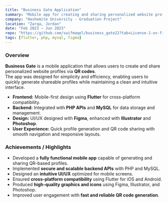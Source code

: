 ```yaml
---
title: "Business Gate Application"
summary: "Mobile app for creating and sharing personalized website profiles via QR codes."
company: "Hashemite University - Graduation Project"
location: "Zarqa, Jordan"
date: "Feb 2023 – Jun 2023"
repo: "https://github.com/saifmaqel/business_gate22?tab=License-1-ov-file"
tags: [flutter, php, mysql, figma]
---
```


### Overview

**Business Gate** is a mobile application that allows users to create and share personalized website profiles via **QR codes**.  
The app was designed for simplicity and efficiency, enabling users to quickly generate shareable profiles while maintaining a clean and intuitive interface.

- **Frontend:** Mobile-first design using **Flutter** for cross-platform compatibility.
- **Backend:** Integrated with **PHP APIs** and **MySQL** for data storage and management.
- **Design:** UI/UX designed with **Figma**, enhanced with **Illustrator** and **Photoshop**.
- **User Experience:** Quick profile generation and QR code sharing with smooth navigation and responsive layouts.

### Achievements / Highlights

- Developed a **fully functional mobile app** capable of generating and sharing QR-based profiles.
- Implemented **secure and scalable backend APIs** with PHP and MySQL.
- Designed an **intuitive UI/UX** optimized for mobile screens.
- Ensured **cross-platform compatibility** using Flutter for iOS and Android.
- Produced **high-quality graphics and icons** using Figma, Illustrator, and Photoshop.
- Improved user engagement with **fast and reliable QR code generation**.
